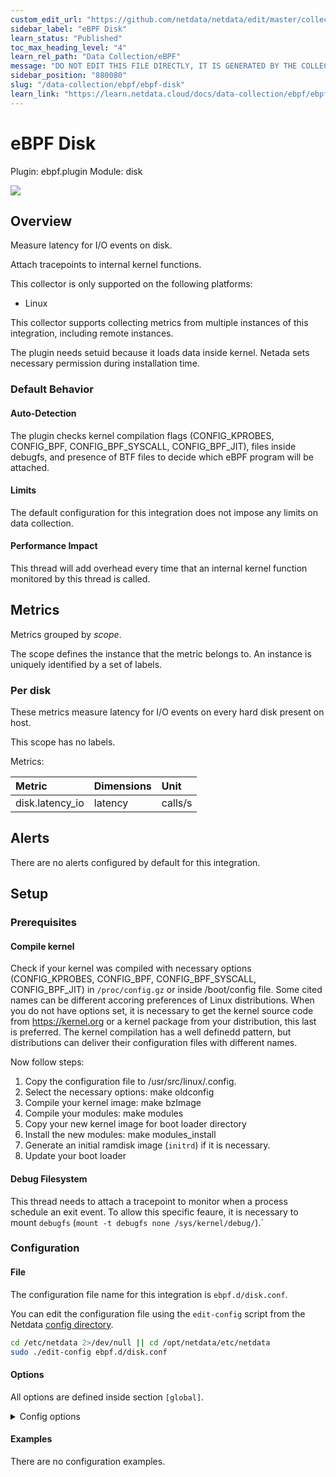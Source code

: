 ```yaml
---
custom_edit_url: "https://github.com/netdata/netdata/edit/master/collectors/ebpf.plugin/metadata.yaml"
sidebar_label: "eBPF Disk"
learn_status: "Published"
toc_max_heading_level: "4"
learn_rel_path: "Data Collection/eBPF"
message: "DO NOT EDIT THIS FILE DIRECTLY, IT IS GENERATED BY THE COLLECTOR'S metadata.yaml FILE"
sidebar_position: "880080"
slug: "/data-collection/ebpf/ebpf-disk"
learn_link: "https://learn.netdata.cloud/docs/data-collection/ebpf/ebpf-disk"
---
```



# eBPF Disk

Plugin: ebpf.plugin
Module: disk

<img src="https://img.shields.io/badge/maintained%20by-Netdata-%2300ab44" />

## Overview

Measure latency for I/O events on disk.

Attach tracepoints to internal kernel functions.

This collector is only supported on the following platforms:

- Linux

This collector supports collecting metrics from multiple instances of this integration, including remote instances.

The plugin needs setuid because it loads data inside kernel. Netada sets necessary permission during installation time.

### Default Behavior

#### Auto-Detection

The plugin checks kernel compilation flags (CONFIG_KPROBES, CONFIG_BPF, CONFIG_BPF_SYSCALL, CONFIG_BPF_JIT), files inside debugfs, and presence of BTF files to decide which eBPF program will be attached.

#### Limits

The default configuration for this integration does not impose any limits on data collection.

#### Performance Impact

This thread will add overhead every time that an internal kernel function monitored by this thread is called.


## Metrics

Metrics grouped by *scope*.

The scope defines the instance that the metric belongs to. An instance is uniquely identified by a set of labels.



### Per disk

These metrics measure latency for I/O events on every hard disk present on host.

This scope has no labels.

Metrics:

| Metric | Dimensions | Unit |
|:------|:----------|:----|
| disk.latency_io | latency | calls/s |



## Alerts

There are no alerts configured by default for this integration.


## Setup

### Prerequisites

#### Compile kernel

Check if your kernel was compiled with necessary options (CONFIG_KPROBES, CONFIG_BPF, CONFIG_BPF_SYSCALL, CONFIG_BPF_JIT) in `/proc/config.gz` or inside /boot/config file. Some cited names can be different accoring preferences of Linux distributions.
When you do not have options set, it is necessary to get the kernel source code from https://kernel.org or a kernel package from your distribution, this last is preferred. The kernel compilation has a well definedd pattern, but distributions can deliver their configuration files
with different names.

Now follow steps:
1. Copy the configuration file to /usr/src/linux/.config.
2. Select the necessary options: make oldconfig
3. Compile your kernel image: make bzImage
4. Compile your modules: make modules
5. Copy your new kernel image for boot loader directory
6. Install the new modules: make modules_install
7. Generate an initial ramdisk image (`initrd`) if it is necessary.
8. Update your boot loader


#### Debug Filesystem

This thread needs to attach a tracepoint to monitor when a process schedule an exit event. To allow this specific feaure, it is necessary to mount `debugfs` (`mount -t debugfs none /sys/kernel/debug/`).`



### Configuration

#### File

The configuration file name for this integration is `ebpf.d/disk.conf`.


You can edit the configuration file using the `edit-config` script from the
Netdata [config directory](/docs/configuring/configuration#the-netdata-config-directory).

```bash
cd /etc/netdata 2>/dev/null || cd /opt/netdata/etc/netdata
sudo ./edit-config ebpf.d/disk.conf
```
#### Options

All options are defined inside section `[global]`.


<details><summary>Config options</summary>

| Name | Description | Default | Required |
|:----|:-----------|:-------|:--------:|
| update every | Data collection frequency. |  | False |
| ebpf load mode | Define whether plugin will monitor the call (`entry`) for the functions or it will also monitor the return (`return`). |  | False |
| lifetime | Set default lifetime for thread when enabled by cloud. |  | False |

</details>

#### Examples
There are no configuration examples.


